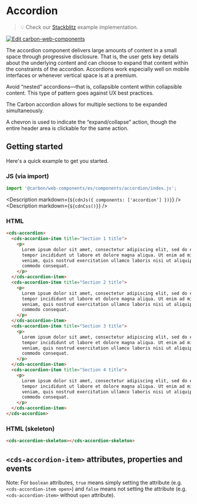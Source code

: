 
# Accordion

> 💡 Check our
> [Stackblitz](https://stackblitz.com/github/carbon-design-system/carbon-for-ibm-dotcom/tree/main/packages/web-components/examples/stackblitz/basic/components/accordion)
> example implementation.

[![Edit carbon-web-components](https://developer.stackblitz.com/img/open_in_stackblitz.svg)](https://stackblitz.com/github/carbon-design-system/carbon-for-ibm-dotcom/tree/main/packages/carbon-web-components/examples/stackblitz/basic/components/accordion)

The accordion component delivers large amounts of content in a small space
through progressive disclosure. That is, the user gets key details about the
underlying content and can choose to expand that content within the constraints
of the accordion. Accordions work especially well on mobile interfaces or
whenever vertical space is at a premium.

Avoid “nested” accordions—that is, collapsible content within collapsible
content. This type of pattern goes against UX best practices.

The Carbon accordion allows for multiple sections to be expanded simultaneously.

A chevron is used to indicate the “expand/collapse” action, though the entire
header area is clickable for the same action.

## Getting started

Here's a quick example to get you started.

### JS (via import)

```javascript
import '@carbon/web-components/es/components/accordion/index.js';
```

<Description markdown={`${cdnJs({ components: ['accordion'] })}`} />
<Description markdown={`${cdnCss()}`} />

### HTML

```html
<cds-accordion>
  <cds-accordion-item title="Section 1 title">
    <p>
      Lorem ipsum dolor sit amet, consectetur adipiscing elit, sed do eiusmod
      tempor incididunt ut labore et dolore magna aliqua. Ut enim ad minim
      veniam, quis nostrud exercitation ullamco laboris nisi ut aliquip ex ea
      commodo consequat.
    </p>
  </cds-accordion-item>
  <cds-accordion-item title="Section 2 title">
    <p>
      Lorem ipsum dolor sit amet, consectetur adipiscing elit, sed do eiusmod
      tempor incididunt ut labore et dolore magna aliqua. Ut enim ad minim
      veniam, quis nostrud exercitation ullamco laboris nisi ut aliquip ex ea
      commodo consequat.
    </p>
  </cds-accordion-item>
  <cds-accordion-item title="Section 3 title">
    <p>
      Lorem ipsum dolor sit amet, consectetur adipiscing elit, sed do eiusmod
      tempor incididunt ut labore et dolore magna aliqua. Ut enim ad minim
      veniam, quis nostrud exercitation ullamco laboris nisi ut aliquip ex ea
      commodo consequat.
    </p>
  </cds-accordion-item>
  <cds-accordion-item title="Section 4 title">
    <p>
      Lorem ipsum dolor sit amet, consectetur adipiscing elit, sed do eiusmod
      tempor incididunt ut labore et dolore magna aliqua. Ut enim ad minim
      veniam, quis nostrud exercitation ullamco laboris nisi ut aliquip ex ea
      commodo consequat.
    </p>
  </cds-accordion-item>
</cds-accordion>
```

### HTML (skeleton)

```html
<cds-accordion-skeleton></cds-accordion-skeleton>
```

## `<cds-accordion-item>` attributes, properties and events

Note: For `boolean` attributes, `true` means simply setting the attribute (e.g.
`<cds-accordion-item open>`) and `false` means not setting the attribute (e.g.
`<cds-accordion-item>` without `open` attribute).

<Props of="cds-accordion-item" />
